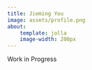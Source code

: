 ```yaml
---
title: Jieming You
image: assets/profile.png
about:
    template: jolla
    image-width: 200px
---
```


Work in Progress